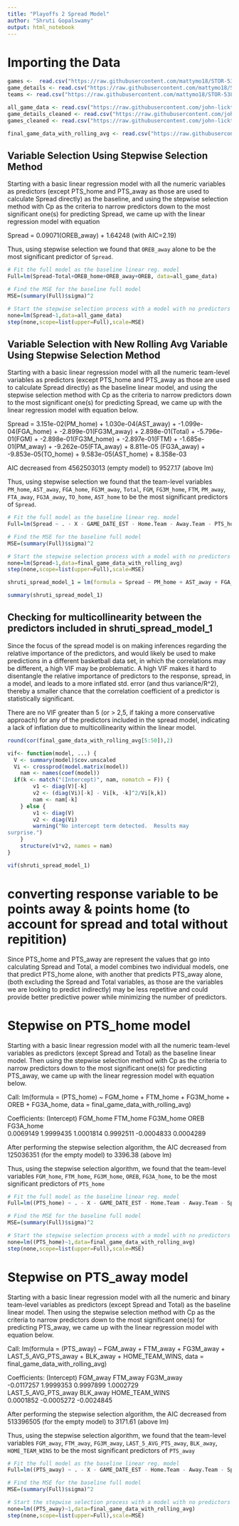 ```yaml
---
title: "Playoffs 2 Spread Model"
author: "Shruti Gopalswamy"
output: html_notebook
---
```


# Importing the Data
```r
games <-  read.csv("https://raw.githubusercontent.com/mattymo18/STOR-538-Project2-2021/master/Source-Data/games.csv")
game_details <- read.csv("https://raw.githubusercontent.com/mattymo18/STOR-538-Project2-2021/master/Source-Data/games_details.csv")
teams <- read.csv("https://raw.githubusercontent.com/mattymo18/STOR-538-Project2-2021/master/Source-Data/teams.csv")

all_game_data <- read.csv("https://raw.githubusercontent.com/john-lickteig/playoff2/master/all_game_data.csv")
game_details_cleaned <- read.csv("https://raw.githubusercontent.com/john-lickteig/playoff2/master/game_details_cleaned.csv")
games_cleaned <- read.csv("https://raw.githubusercontent.com/john-lickteig/playoff2/master/games_cleaned.csv")

final_game_data_with_rolling_avg <- read.csv("https://raw.githubusercontent.com/john-lickteig/playoff2/master/final_game_data_with_rolling_avg.csv")
```



## Variable Selection Using Stepwise Selection Method

Starting with a basic linear regression model with all the numeric variables as predictors (except PTS_home and PTS_away as those are used to calculate Spread directly) as the baseline, and using the stepwise selection method with Cp as the criteria to narrow predictors down to the most significant one(s) for predicting Spread, we came up with the linear regression model with equation 

Spread = 0.09071(OREB_away) + 1.64248 (with AIC=2.19) 


Thus, using stepwise selection we found that `OREB_away` alone to be the most significant predictor of `Spread`. 

```r
# Fit the full model as the baseline linear reg. model
Full=lm(Spread~Total+OREB_home+OREB_away+OREB, data=all_game_data)

# Find the MSE for the baseline full model
MSE=(summary(Full)$sigma)^2

# Start the stepwise selection process with a model with no predictors
none=lm(Spread~1,data=all_game_data)
step(none,scope=list(upper=Full),scale=MSE)
```




## Variable Selection with New Rolling Avg Variable Using Stepwise Selection Method

Starting with a basic linear regression model with all the numeric team-level variables as predictors (except PTS_home and PTS_away as those are used to calculate Spread directly) as the baseline linear model, and using the stepwise selection method with Cp as the criteria to narrow predictors down to the most significant one(s) for predicting Spread, we came up with the linear regression model with equation below.

Spread = 3.151e-02(PM_home) + 1.030e-04(AST_away) + -1.099e-04(FGA_home) + -2.899e-01(FG3M_away) + 2.898e-01(Total) + -5.796e-01(FGM) + -2.898e-01(FG3M_home) + -2.897e-01(FTM) + -1.685e-01(PM_away) + -9.262e-05(FTA_away) + 8.811e-05 (FG3A_away) + -9.853e-05(TO_home) + 9.583e-05(AST_home) + 8.358e-03 

AIC decreased from 4562503013 (empty model) to 9527.17 (above lm)

Thus, using stepwise selection we found that the team-level variables `PM_home`, `AST_away`, `FGA_home`, `FG3M_away`, `Total`, `FGM`, `FG3M_home`, `FTM`, `PM_away`, `FTA_away`, `FG3A_away`, `TO_home`, `AST_home` to be the most significant predictors of `Spread`. 

```r
# Fit the full model as the baseline linear reg. model
Full=lm(Spread ~ . - X - GAME_DATE_EST - Home.Team - Away.Team - PTS_home - PTS_away, data=final_game_data_with_rolling_avg)

# Find the MSE for the baseline full model
MSE=(summary(Full)$sigma)^2

# Start the stepwise selection process with a model with no predictors
none=lm(Spread~1,data=final_game_data_with_rolling_avg)
step(none,scope=list(upper=Full),scale=MSE)
```


```r
shruti_spread_model_1 = lm(formula = Spread ~ PM_home + AST_away + FGA_home + FG3M_away + Total + FGM + FG3M_home + FTM + PM_away + FTA_away + FG3A_away + TO_home + AST_home, data = final_game_data_with_rolling_avg)

summary(shruti_spread_model_1)
```

## Checking for multicollinearity between the predictors included in shruti_spread_model_1


Since the focus of the spread model is on making inferences regarding the relative importance of the predictors, and would likely be used to make predictions in a different basketball data set, in which the correlations may be different, a high VIF may be problematic. A high VIF makes it hard to disentangle the relative importance of predictors to the response, spread, in a model, and leads to a more inflated std. error (and thus variance/R^2), thereby a smaller chance that the correlation coefficient of a predictor is statistically significant.

There are no VIF greater than 5 (or > 2,5, if taking a more conservative approach) for any of the predictors included in the spread model, indicating a lack of inflation due to multicollinearity within the linear model.

```r
round(cor(final_game_data_with_rolling_avg[5:50]),2)
```
```r
vif<- function(model, ...) {  
  V <- summary(model)$cov.unscaled
  Vi <- crossprod(model.matrix(model))
	nam <- names(coef(model))
  if(k <- match("(Intercept)", nam, nomatch = F)) {
		v1 <- diag(V)[-k]
		v2 <- (diag(Vi)[-k] - Vi[k, -k]^2/Vi[k,k])
		nam <- nam[-k]
	} else {
		v1 <- diag(V)
		v2 <- diag(Vi)
		warning("No intercept term detected.  Results may
surprise.")
	}
	structure(v1*v2, names = nam)
}

vif(shruti_spread_model_1)
```

# converting response variable to be points away & points home (to account for spread and total without repitition)

Since PTS_home and PTS_away are represent the values that go into calculating Spread and Total, a model combines two individual models, one that predict PTS_home alone, with another that predicts PTS_away alone, (both excluding the Spread and Total variables, as those are the variables we are looking to predict indirectly) may be less repetitive and could provide better predictive power while minimizing the number of predictors.

# Stepwise on PTS_home model

Starting with a basic linear regression model with all the numeric team-level variables as predictors (except Spread and Total) as the baseline linear model. Then using the stepwise selection method with Cp as the criteria to narrow predictors down to the most significant one(s) for predicting PTS_away, we came up with the linear regression model with equation below.

Call:
lm(formula = (PTS_home) ~ FGM_home + FTM_home + FG3M_home + OREB + 
    FG3A_home, data = final_game_data_with_rolling_avg)

Coefficients:
(Intercept)     FGM_home     FTM_home    FG3M_home         OREB    FG3A_home  
  0.0069149    1.9999435    1.0001814    0.9992511   -0.0004833    0.0004289


After performing the stepwise selection algorithm, the AIC decreased from 125036351 (for the empty model) to 3396.38 (above lm)

Thus, using the stepwise selection algorithm, we found that the team-level variables `FGM_home`, `FTM_home`, `FG3M_home`, `OREB`, `FG3A_home`, to be the most significant predictors of `PTS_home`


```r
# Fit the full model as the baseline linear reg. model
Full=lm((PTS_home) ~ . - X - GAME_DATE_EST - Home.Team - Away.Team - Spread - Total - PTS_away, data=final_game_data_with_rolling_avg)

# Find the MSE for the baseline full model
MSE=(summary(Full)$sigma)^2

# Start the stepwise selection process with a model with no predictors
none=lm((PTS_home)~1,data=final_game_data_with_rolling_avg)
step(none,scope=list(upper=Full),scale=MSE)
```


# Stepwise on PTS_away model

Starting with a basic linear regression model with all the numeric and binary team-level variables as predictors (except Spread and Total) as the baseline linear model. Then using the stepwise selection method with Cp as the criteria to narrow predictors down to the most significant one(s) for predicting PTS_away, we came up with the linear regression model with equation below.

Call:
lm(formula = (PTS_away) ~ FGM_away + FTM_away + FG3M_away + LAST_5_AVG_PTS_away + 
    BLK_away + HOME_TEAM_WINS, data = final_game_data_with_rolling_avg)

Coefficients:
        (Intercept)             FGM_away             FTM_away            FG3M_away  
         -0.0117257            1.9999353            0.9997899            1.0002729  
LAST_5_AVG_PTS_away             BLK_away       HOME_TEAM_WINS  
          0.0001852           -0.0005272           -0.0024845  

After performing the stepwise selection algorithm, the AIC decreased from 513396505 (for the empty model) to 3171.61 (above lm)

Thus, using the stepwise selection algorithm, we found that the team-level variables `FGM_away`, `FTM_away`, `FG3M_away`, `LAST_5_AVG_PTS_away`, `BLK_away`, `HOME_TEAM_WINS` to be the most significant predictors of `PTS_away`


```r
# Fit the full model as the baseline linear reg. model
Full=lm((PTS_away) ~ . - X - GAME_DATE_EST - Home.Team - Away.Team - Spread - Total - PTS_home, data=final_game_data_with_rolling_avg)

# Find the MSE for the baseline full model
MSE=(summary(Full)$sigma)^2

# Start the stepwise selection process with a model with no predictors
none=lm((PTS_away)~1,data=final_game_data_with_rolling_avg)
step(none,scope=list(upper=Full),scale=MSE)
```





